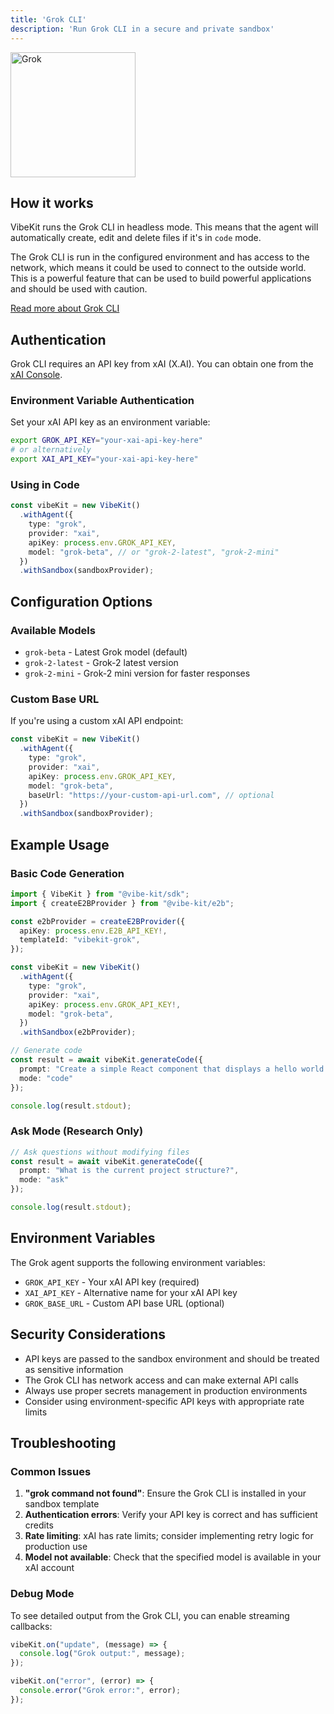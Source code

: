 ```yaml
---
title: 'Grok CLI'
description: 'Run Grok CLI in a secure and private sandbox'
---
```


<img
  src="https://pbs.twimg.com/profile_images/1838660469126287360/Oz8-O6ZN_400x400.jpg"
  alt="Grok"
  width="200"
  height="200"
/>

## How it works

VibeKit runs the Grok CLI in headless mode. This means that the agent will automatically create, edit and delete files if it's in `code` mode.

The Grok CLI is run in the configured environment and has access to the network, which means it could be used to connect to the outside world. This is a powerful feature that can be used to build powerful applications and should be used with caution.

[Read more about Grok CLI](https://github.com/superagent-ai/grok-cli)

## Authentication

Grok CLI requires an API key from xAI (X.AI). You can obtain one from the [xAI Console](https://console.x.ai/).

### Environment Variable Authentication

Set your xAI API key as an environment variable:

```bash
export GROK_API_KEY="your-xai-api-key-here"
# or alternatively
export XAI_API_KEY="your-xai-api-key-here"
```

### Using in Code

```typescript
const vibeKit = new VibeKit()
  .withAgent({
    type: "grok",
    provider: "xai",
    apiKey: process.env.GROK_API_KEY,
    model: "grok-beta", // or "grok-2-latest", "grok-2-mini"
  })
  .withSandbox(sandboxProvider);
```

## Configuration Options

### Available Models

- `grok-beta` - Latest Grok model (default)
- `grok-2-latest` - Grok-2 latest version
- `grok-2-mini` - Grok-2 mini version for faster responses

### Custom Base URL

If you're using a custom xAI API endpoint:

```typescript
const vibeKit = new VibeKit()
  .withAgent({
    type: "grok",
    provider: "xai",
    apiKey: process.env.GROK_API_KEY,
    model: "grok-beta",
    baseUrl: "https://your-custom-api-url.com", // optional
  })
  .withSandbox(sandboxProvider);
```

## Example Usage

### Basic Code Generation

```typescript
import { VibeKit } from "@vibe-kit/sdk";
import { createE2BProvider } from "@vibe-kit/e2b";

const e2bProvider = createE2BProvider({
  apiKey: process.env.E2B_API_KEY!,
  templateId: "vibekit-grok",
});

const vibeKit = new VibeKit()
  .withAgent({
    type: "grok",
    provider: "xai",
    apiKey: process.env.GROK_API_KEY!,
    model: "grok-beta",
  })
  .withSandbox(e2bProvider);

// Generate code
const result = await vibeKit.generateCode({
  prompt: "Create a simple React component that displays a hello world message",
  mode: "code"
});

console.log(result.stdout);
```

### Ask Mode (Research Only)

```typescript
// Ask questions without modifying files
const result = await vibeKit.generateCode({
  prompt: "What is the current project structure?",
  mode: "ask"
});

console.log(result.stdout);
```

## Environment Variables

The Grok agent supports the following environment variables:

- `GROK_API_KEY` - Your xAI API key (required)
- `XAI_API_KEY` - Alternative name for your xAI API key
- `GROK_BASE_URL` - Custom API base URL (optional)

## Security Considerations

- API keys are passed to the sandbox environment and should be treated as sensitive information
- The Grok CLI has network access and can make external API calls
- Always use proper secrets management in production environments
- Consider using environment-specific API keys with appropriate rate limits

## Troubleshooting

### Common Issues

1. **"grok command not found"**: Ensure the Grok CLI is installed in your sandbox template
2. **Authentication errors**: Verify your API key is correct and has sufficient credits
3. **Rate limiting**: xAI has rate limits; consider implementing retry logic for production use
4. **Model not available**: Check that the specified model is available in your xAI account

### Debug Mode

To see detailed output from the Grok CLI, you can enable streaming callbacks:

```typescript
vibeKit.on("update", (message) => {
  console.log("Grok output:", message);
});

vibeKit.on("error", (error) => {
  console.error("Grok error:", error);
});
```